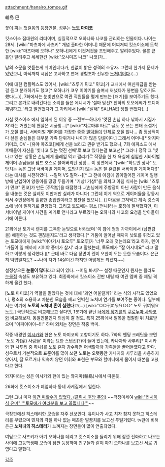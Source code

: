 attachment:/hanairo_tomoe.gif

輪島 巴

[[꽃이 피는 첫걸음]]의 등장인물. 성우는 '''[[노토 마미코]]'''

킷스이소 접대원의 리더이며, 실질적으로 오하나와 나코를 관리하는 인물이다. 나이는 28세. [wiki:"마츠마에 사츠키" 개념 출타한 어머니] 때문에 어찌저찌 킷스이소에 도착한 [wiki:"마츠마에 오하나" 오하나]에게 이것저것을 조언해주고 알려주었다. 물론 큰 틀만 알려주고 세세한건 [wiki:"오시미즈 나코" 나코]가...

남의 소문을 엿듣는게 취미인데다가, 한없이 밝은 성격의 소유자. 그런데 한가지 문제가 있었으니, 아직까지 시집은 고사하고 연애 경험조차 전무한 [[노처녀]]이다.(...)

이에 대한 컴플렉스도 있어서, [wiki:"츠루기 민코" 민코]가 교내에서 여신취급을 받는걸 듣고 분개하기도 했고[* 오하나가 코우 이야기를 슬며시 꺼냈다가 봉변을 당하기도 했다(...)], 7화에서는 눈빛만으로 여관 직원들을 떨게 만드는 [패기]를 보여주기도 했다. 그리고 본가로 내려간다는 소리를 들은 에니시가 '설마 맞선? 천하의 토모에씨가 드디어 체념하고..'라고 발언했다가 그 자리에서 [wiki:"살해" SALHAE] 당할 뻔했다(...)

사실 킷스이소 에서 일하게 된 이유 중 --전부--하나가 '멋진 손님 하나 낚아서 시집가자'라는 거였는데 현실은 시궁창...[* [wiki:"지로마루 타로" 글도 못 쓰는 변태 소설가]가 오질 않나, 서바이벌 게이머를 가장한 중증 [[밀덕]]들이 단체로 오질 않나... 좀 정상적이다 싶은 손님들은 대부분 가족 단위거나 나이가 많은 단골이다.] 그래서 어머니[* 와지마 키미코, CV - [유야 아츠코]]에게 선을 보라고 권유 받기도 했으나, 7화 에피소드 에서 후배들이 자신을 '빛나고 있는 멋진 선배'로 보고 있다는걸 보고선[* 그러나 정작 그 '빛나고 있는' 상황은 손님에게 클레임 먹고 짤리기로 작정을 한 채 욕실에 침입한 서바이벌 게이머 손님들을 펌프 호스로 쓸어버리던 상황... 이 장면에서 "[wiki:"하트먼 상사" 도망치는 놈은 그냥 서바이벌 게이머, 도망치지 않는 놈은 잘 훈련된 서바이벌 게이머다!]" 라는 대사를 시전하였다. --밀덕 VS 밀덕--][* 그 전에 아침에 곯아떨어진 게이머 일행 방에 난입하여 양동이를 땅땅 두들기며 "기상! 기상!"을 외치고 아침 식사는 [wiki:"츠루기 민코" 민코]가 만든 [주먹밥]을 대접했다...(손님에게 주방장이 아닌 사람이 만든 음식을 내놓는 것은 실례도 이만저만 실례가 아니다) 그런데 이게 역으로 게이머들을 감동시켜서 주인장에게 훌륭한 종업원이라고 칭찬을 했으니(...)] 마음을 고쳐먹고 계속 킷스이소에 남아 일하기로 결정했다. 그리고 토모에는 평소 [언니]라는 호칭에 질색했지만, 이 서바이벌 게이머 사건을 계기로 언니라고 부르겠다는 오하나와 나코의 요청을 받아들이기에 이른다.

21화에선 토가시 렌지를 그윽한 눈빛으로 바라보며 '이 참에 엄청 가까이에서 (남편감을) 해결하는 것도 괜찮을지도'라고 생각했다.[* 거품이 일어날 때까지 낫토를 휘젓고 있는 토모에에게 [wiki:"미야기시 토오루" 토오루]가 '너무 오래 젓는데요'라고 하자, 렌이 '거품이 일 때까지 저어야 풍미가 살지' 라고 말했는데, 토모에가 "잘 아시네요" 라고 말하고 이렇게 생각했다.][* 근데 바로 다음 장면이 렌이 오한이 도는 듯한 모습이다. 은근히 떡밥일지도? ~~나이 차가 14살이긴 하지만 어떻게든 되겠지~~]

설정상으론 '''눈물이 많다'''라고 되어 있다. --어딜 봐서?-- 설정 때문인지 뭔지는 몰라도 [[눈물점]] 속성도 보유하고 있다. 최종화에서 킷스이소 간판 내릴 때 여관 멤버 중 제일 격하게 울긴 했다.

[노토 마미코]가 역할을 맡았다는 것에 대해 '과연 어울릴까?' 라는 식의 시각도 있었으나, 평소의 조용하고 차분한 모습을 깨고 완벽한 노처녀 연기를 보여주는 중이다. 일부에서는 여기에 '''노토의 노처녀 혼이 실렸다'''고(...) [wiki:"○○귀여워요○○" 노토 귀여워요 노토.] 극단적으로 비교해보고 싶다면, 1분기에 끝난 [[너에게 닿기를]]의 [[쿠로누마 사와코]]와 비교해보자. 동일인물인지 의심이 갈 정도. 특히 25화에서 발목을 접질린 뒤 치료받으며 "아파아아아~!!!" 하며 외치는 장면은 작중 백미.

작중 배경인 [[이시카와]] 현은 노토 마미코의 고향이기도 하다. 7화의 엔딩 크레딧을 보면 '노토 가(家) 사람들' 이라는 묘한 스탭진(?)이 들어 있는데, 카나자와 사투리[* 이시카와 현 사투리 중 하나]를 노토 혼자 감수하면 어색할까봐 가족들을 끌어들였다고 한다. 성우로서 기본적으로 표준어를 많이 쓰던 노토는 오랫동안 카나자와 사투리을 사용하지 않아서, 잘 모르거나 익숙치 않던 어휘와 표현은 부모와 할머니에게 물어서 대본을 고쳤다고 한다.

와지마라는 성은 이시카와 현에 있는 와지마(輪島)시에서 따온듯.

26화에 킷스이소가 폐업하자 동네 사케집에서 일한다. 

그런 그녀 마저 [http://bbs2.ruliweb.daum.net/gaia/do/ruliweb/default/news/521/read?bbsId=G003&itemId=15&articleId=684219 이건 피할수가 없었다. (클릭시 후방 주의)] ~~걱정마세여 [[wiki:"러시아식 유머" '''토모에가 여러분을 보고 꼴립니다''']]~~

극장판에선 히스테리한 모습을 자주 선보인다. 유이나가 사고 치자 참지 못하고 히스테리를 부렸으며 민치의 각질 하나 없는 매끈한 발꿈치를 보고선 투털거렸다. tv판에 비해 은근 '''노처녀의 히스테리'''가 느껴지는 장면들이 많이 연출되었다.

여담으로 사츠키가 아기 오하나를 데리고 킷스이소를 들리기 위해 잠깐 전화하고 나오는 사이에 고등학생때 모습이 잠깐 등장하며 친구들과 같이 아기 오하나를 보고선 서로 귀엽다고 말했다.

[[각주]]
